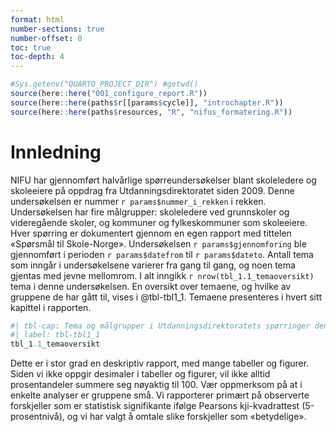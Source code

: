 ```yaml
---
format: html
number-sections: true
number-offset: 0
toc: true
toc-depth: 4
---
```

```r
#Sys.getenv("QUARTO_PROJECT_DIR") #getwd()
source(here::here("001_configure_report.R"))
source(here::here(paths$r[[params$cycle]], "introchapter.R"))
source(here::here(paths$resources, "R", "nifus_formatering.R"))
```

# Innledning

NIFU har gjennomført halvårlige spørreundersøkelser blant skoleledere og skoleeiere på oppdrag fra Utdanningsdirektoratet siden 2009. Denne undersøkelsen er nummer `r params$nummer_i_rekken` i rekken. Undersøkelsen har fire målgrupper: skoleledere ved grunnskoler og videregående skoler, og kommuner og fylkeskommuner som skoleeiere. Hver spørring er dokumentert gjennom en egen rapport med tittelen «Spørsmål til Skole-Norge». Undersøkelsen `r params$gjennomforing` ble gjennomført i perioden `r params$datefrom` til `r params$dateto`. Antall tema som inngår i undersøkelsene varierer fra gang til gang, og noen tema gjentas med jevne mellomrom. I alt inngikk `r nrow(tbl_1.1_temaoversikt)` tema i denne undersøkelsen. En oversikt over temaene, og hvilke av gruppene de har gått til, vises i @tbl-tbl1_1. Temaene presenteres i hvert sitt kapittel i rapporten.

```r
#| tbl-cap: Tema og målgrupper i Utdanningsdirektoratets spørringer denne runden
#| label: tbl-tbl1_1
tbl_1.1_temaoversikt
```

Dette er i stor grad en deskriptiv rapport, med mange tabeller og figurer. Siden vi ikke oppgir desimaler i tabeller og figurer, vil ikke alltid prosentandeler summere seg nøyaktig til 100. Vær oppmerksom på at i enkelte analyser er gruppene små. Vi rapporterer primært på observerte forskjeller som er statistisk signifikante ifølge Pearsons kji-kvadrattest (5-prosentnivå), og vi har valgt å omtale slike forskjeller som «betydelige».
